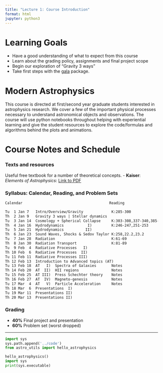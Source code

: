 ```yaml
---
title: "Lecture 1: Course Introduction"
format: html
jupyter: python3
---
```


# Learning Goals

- Have a good understanding of what to expect from this course 
- Learn about the grading policy, assignments and final project scope
- Begin our exploration of "Gravity 3 ways" 
- Take first steps with the [gala](https://gala-astro.readthedocs.io/en/latest/) package. 

# Modern Astrophysics

This course is directed at first/second year graduate students interested in astrophysics research. We cover a few of the important physical processes necessary to understand astronomical objects and observations. The course will use python notebooks throughout helping with experiential learning and give the student resources to explore the code/formulas and algorithms behind the plots and animations.

# Course Notes and Schedule

### Texts and resources
Useful free textbook for a number of theoretical concepts. 
- **Kaiser**: *Elements of Astrophysics*: [Link to PDF](https://www.astroarts.org/downloads/pdfs/elements.pdf)

### Syllabus: Calendar, Reading, and Problem Sets


```markdown
Calendar                                        Reading                 Problem Set              

Tu  1 Jan 7   Intro/Overview/Gravity             K:285-300              K: 26.7.1 p295 + 1-2 page Proposal 
Th  2 Jan 9   Gravity 3 ways | Stellar dynamics
Tu  3 Jan 14  Cosmology + Spherical Collapse     K:303-308,337-340,385-388  Bertschinger Dust Solution      
Th  4 Jan 16  Hydrodynamics           I)         K:246-247,251-253                                   
Tu  5 Jan 21  Hydrodynamics          II)                                                                     
Th  6 Jan 23  Sound Waves, Shocks & Sedov Taylor K:258,22.2,23.2         K:20.10.3 + Bertsch. g=5/3  
Tu  7 Jan 28  Radiation                          K:61-69                                             
Th  8 Jan 30  Radiation Transport                K:81-89                 K:6.12.1-4 +                
Tu  9 Feb  4  Radiative Processes   I)                                                               
Th 10 Feb  6  Radiative Processes  II)                                                               
Tu 11 Feb 11  Radiative Processes III)                                   K:14.9.2-3 +                
Th 12 Feb 13  Introduction to Advanced topics (AT)
Tu 13 Feb 18  AT   I)  Spectra of Galaxies       Notes                                           
Th 14 Feb 20  AT  II)  HII regions               Notes                                           
Tu 15 Feb 25  AT III)  Press Schechter theory    Notes                   reproduce Mo & White 98 
Th 16 Feb 27  AT  IV)  Magneto-genesis           Notes                                           
Tu 17 Mar  4  AT   V)  Particle Acceleration     Notes
Th 18 Mar  6  Presentations  I)                                                                      
Tu 19 Mar 11  Presentations II)                                                                       
Th 20 Mar 13  Presentations II)                                                                       
```

### Grading
- **40%** Final project and presentation  
- **60%** Problem set (worst dropped)

---

```python
import sys
sys.path.append('../code')
from astro_utils import hello_astrophysics

hello_astrophysics()
import sys
print(sys.executable)
```


